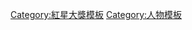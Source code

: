 {{Navbox with columns
|name = 紅星大獎超級紅星歷屆得主
|title = [[红星大奖]] - [[紅星大獎超级红星|超級紅星]]歷屆得主
|titlestyle = background:#E6C3C3
|col1 = 2004 [[鄭惠玉]]、[[李南星]]、[[周初明]] <br /> 2014 [[陳漢瑋]]、[[王禄江]] <br /> 2023 [[陈凤玲]]、[[林慧玲]]
|col1width = 18em
|col2 = 2005 [[范文芳]]、[[謝韶光]] <br /> 2015 [[賴怡伶]]、[[歐萱]]
|col2width = 14em
|col3 = 2006 [[陳莉萍]] <br /> 2016 [[戚玉武]]、[[瑞恩]]
|col3width = 14em
|col4 = 2009 [[黃碧仁]] <br /> 2017 [[白薇秀]]、{{le|權怡鳳|Quan Yi Fong}}、[[黃俊雄 (藝人)|黃俊雄]]
|col4width = 18em
|col5 = 2010 [[李铭顺]]、[[李國煌]] <br /> 2019 [[鐘琴 (藝人)|鐘琴]]
|col5width = 14em
|col6 = 2011 [[向雲]] <br /> 2021 {{le|許振榮|Dasmond Koh}}
|col7 = 2012 [[鄭斌輝]] <br /> 2022 [[郑各评]]、{{Le|周崇庆|Dennis Chew}}
|below ={{Nowrap begin}}<small>註：這份殊榮是頒發給獲得10次「最受歡迎藝人」獎項的藝人。</small>
{{Nowrap end}}
}}
<noinclude>
[[Category:紅星大獎模板]]
[[Category:人物模板]]
</noinclude>